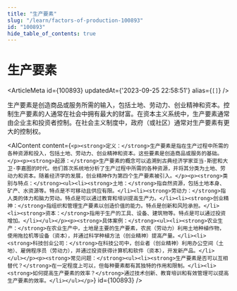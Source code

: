```yaml
---
title: "生产要素"
slug: "/learn/factors-of-production-100893"
id: "100893"
hide_table_of_contents: true
---
```



# 生产要素

<ArticleMeta id={100893} updatedAt={'2023-09-25 22:58:51'} alias={`[]`} />
<div className='border-solid border-b border-t-0 my-4 border-[var(--ifm-color-gray-300)]' />

生产要素是创造商品或服务所需的输入，包括土地、劳动力、创业精神和资本。控制生产要素的人通常在社会中拥有最大的财富。在资本主义系统中，生产要素通常由企业主和投资者控制。在社会主义制度中，政府（或社区）通常对生产要素有更大的控制权。

<AIContent content={`<p><strong>定义：</strong>生产要素是指在生产过程中所需的各种资源和投入，包括土地、劳动力、创业精神和资本。这些要素是创造商品或服务的基础。</p><p><strong>起源：</strong>生产要素的概念可以追溯到古典经济学家亚当·斯密和大卫·李嘉图的时代。他们首次系统地分析了生产过程中所需的各种资源，并将其分类为土地、劳动力和资本。随着经济学的发展，创业精神作为第四个生产要素被引入。</p><p><strong>类别与特点：</strong><ul><li><strong>土地：</strong>指自然资源，包括土地本身、矿产、水资源等。特点是不可移动且供应有限。</li><li><strong>劳动力：</strong>指人类的体力和脑力劳动。特点是可以通过教育和培训提高生产力。</li><li><strong>创业精神：</strong>指组织和管理生产要素以创造价值的能力。特点是创新和风险承担。</li><li><strong>资本：</strong>指用于生产的工具、设备、建筑物等。特点是可以通过投资增加。</li></ul></p><p><strong>具体案例：</strong><ul><li><strong>农业生产：</strong>在农业生产中，土地是主要的生产要素，农民（劳动力）利用土地种植作物，使用拖拉机等设备（资本），并通过科学种植方法（创业精神）提高产量。</li><li><strong>科技创业公司：</strong>在科技公司中，创业者（创业精神）利用办公空间（土地）、雇佣程序员（劳动力），并通过投资获得计算机和软件（资本），开发新产品。</li></ul></p><p><strong>常见问题：</strong><ul><li><strong>生产要素是否可以互相替代？</strong>在一定程度上可以，但每种要素都有其独特的作用和限制。</li><li><strong>如何提高生产要素的效率？</strong>通过技术创新、教育培训和有效管理可以提高生产要素的效率。</li></ul></p>`} id={100893} />
